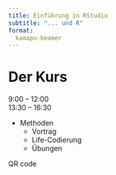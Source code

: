 ```yaml
---
title: Einführung in RStudio
subtitle: "... und R"
format:
  kamapu-beamer
---
```


# Der Kurs

9:00 -- 12:00\
13:30 -- 16:30

\vspace{0.3cm}

\vspace{0.5cm}

- Methoden
  - Vortrag
  - Life-Codierung
  - Übungen

QR code

\sidepic{images/KursAethiopien2.jpg}




